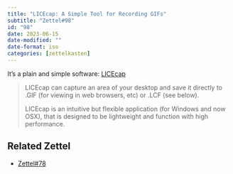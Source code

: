 ```yaml
---
title: "LICEcap: A Simple Tool for Recording GIFs"
subtitle: "Zettel#98"
id: "98"
date: 2023-06-15
date-modified: ""
date-format: iso
categories: [zettelkasten]
---
```

It's a plain and simple software: [LICEcap](https://www.cockos.com/licecap/)

> LICEcap can capture an area of your desktop and save it directly to .GIF (for viewing in web browsers, etc) or .LCF (see below).
>
> LICEcap is an intuitive but flexible application (for Windows and now OSX), that is designed to be lightweight and function with high performance.

## Related Zettel

* [Zettel#78](/zettel/78)
